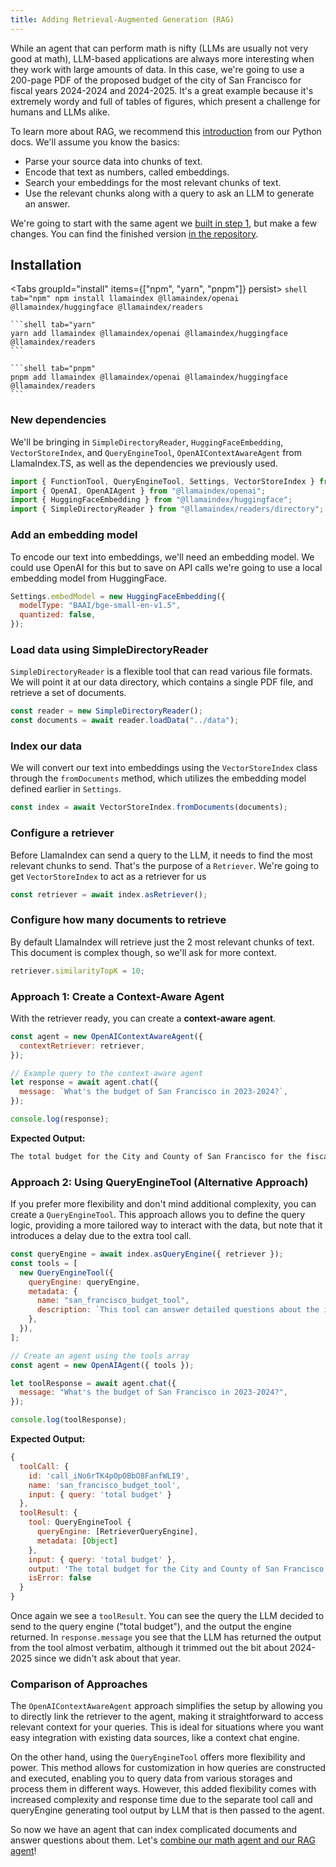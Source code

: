 ```yaml
---
title: Adding Retrieval-Augmented Generation (RAG)
---
```


While an agent that can perform math is nifty (LLMs are usually not very good at math), LLM-based applications are always more interesting when they work with large amounts of data. In this case, we're going to use a 200-page PDF of the proposed budget of the city of San Francisco for fiscal years 2024-2024 and 2024-2025. It's a great example because it's extremely wordy and full of tables of figures, which present a challenge for humans and LLMs alike.

To learn more about RAG, we recommend this [introduction](https://docs.llamaindex.ai/en/stable/getting_started/concepts/) from our Python docs. We'll assume you know the basics:

- Parse your source data into chunks of text.
- Encode that text as numbers, called embeddings.
- Search your embeddings for the most relevant chunks of text.
- Use the relevant chunks along with a query to ask an LLM to generate an answer.

We're going to start with the same agent we [built in step 1](https://github.com/run-llama/ts-agents/blob/main/1_agent/agent.ts), but make a few changes. You can find the finished version [in the repository](https://github.com/run-llama/ts-agents/blob/main/2_agentic_rag/agent.ts).

## Installation


<Tabs groupId="install" items={["npm", "yarn", "pnpm"]} persist>
	```shell tab="npm"
	npm install llamaindex @llamaindex/openai @llamaindex/huggingface @llamaindex/readers
	```

	```shell tab="yarn"
	yarn add llamaindex @llamaindex/openai @llamaindex/huggingface @llamaindex/readers
	```

	```shell tab="pnpm"
	pnpm add llamaindex @llamaindex/openai @llamaindex/huggingface @llamaindex/readers
	```
</Tabs>


### New dependencies

We'll be bringing in `SimpleDirectoryReader`, `HuggingFaceEmbedding`, `VectorStoreIndex`, and `QueryEngineTool`, `OpenAIContextAwareAgent` from LlamaIndex.TS, as well as the dependencies we previously used.

```javascript
import { FunctionTool, QueryEngineTool, Settings, VectorStoreIndex } from "llamaindex";
import { OpenAI, OpenAIAgent } from "@llamaindex/openai";
import { HuggingFaceEmbedding } from "@llamaindex/huggingface";
import { SimpleDirectoryReader } from "@llamaindex/readers/directory";
```

### Add an embedding model

To encode our text into embeddings, we'll need an embedding model. We could use OpenAI for this but to save on API calls we're going to use a local embedding model from HuggingFace.

```javascript
Settings.embedModel = new HuggingFaceEmbedding({
  modelType: "BAAI/bge-small-en-v1.5",
  quantized: false,
});
```

### Load data using SimpleDirectoryReader

`SimpleDirectoryReader` is a flexible tool that can read various file formats. We will point it at our data directory, which contains a single PDF file, and retrieve a set of documents.

```javascript
const reader = new SimpleDirectoryReader();
const documents = await reader.loadData("../data");
```

### Index our data

We will convert our text into embeddings using the `VectorStoreIndex` class through the `fromDocuments` method, which utilizes the embedding model defined earlier in `Settings`.

```javascript
const index = await VectorStoreIndex.fromDocuments(documents);
```

### Configure a retriever

Before LlamaIndex can send a query to the LLM, it needs to find the most relevant chunks to send. That's the purpose of a `Retriever`. We're going to get `VectorStoreIndex` to act as a retriever for us

```javascript
const retriever = await index.asRetriever();
```

### Configure how many documents to retrieve

By default LlamaIndex will retrieve just the 2 most relevant chunks of text. This document is complex though, so we'll ask for more context.

```javascript
retriever.similarityTopK = 10;
```

### Approach 1: Create a Context-Aware Agent

With the retriever ready, you can create a **context-aware agent**.

```javascript
const agent = new OpenAIContextAwareAgent({
  contextRetriever: retriever,
});

// Example query to the context-aware agent
let response = await agent.chat({
  message: `What's the budget of San Francisco in 2023-2024?`,
});

console.log(response);
```

**Expected Output:**

```md
The total budget for the City and County of San Francisco for the fiscal year 2023-2024 is $14.6 billion. This represents a $611.8 million, or 4.4 percent, increase over the previous fiscal year's budget. The budget covers various expenditures across different departments and services, including significant allocations to public works, transportation, commerce, public protection, and health services.
```

### Approach 2: Using QueryEngineTool (Alternative Approach)

If you prefer more flexibility and don't mind additional complexity, you can create a `QueryEngineTool`. This approach allows you to define the query logic, providing a more tailored way to interact with the data, but note that it introduces a delay due to the extra tool call.

```javascript
const queryEngine = await index.asQueryEngine({ retriever });
const tools = [
  new QueryEngineTool({
    queryEngine: queryEngine,
    metadata: {
      name: "san_francisco_budget_tool",
      description: `This tool can answer detailed questions about the individual components of the budget of San Francisco in 2023-2024.`,
    },
  }),
];

// Create an agent using the tools array
const agent = new OpenAIAgent({ tools });

let toolResponse = await agent.chat({
  message: "What's the budget of San Francisco in 2023-2024?",
});

console.log(toolResponse);
```

**Expected Output:**

```javascript
{
  toolCall: {
    id: 'call_iNo6rTK4pOpOBbO8FanfWLI9',
    name: 'san_francisco_budget_tool',
    input: { query: 'total budget' }
  },
  toolResult: {
    tool: QueryEngineTool {
      queryEngine: [RetrieverQueryEngine],
      metadata: [Object]
    },
    input: { query: 'total budget' },
    output: 'The total budget for the City and County of San Francisco for Fiscal Year (FY) 2023-24 is $14.6 billion, which represents a $611.8 million, or 4.4 percent, increase over the FY 2022-23 budget. For FY 2024-25, the total budget is also projected to be $14.6 billion, reflecting a $40.5 million, or 0.3 percent, decrease from the FY 2023-24 proposed budget. This budget includes various expenditures across different departments and services, with significant allocations to public works, transportation, commerce, public protection, and health services.',
    isError: false
  }
}
```

Once again we see a `toolResult`. You can see the query the LLM decided to send to the query engine ("total budget"), and the output the engine returned. In `response.message` you see that the LLM has returned the output from the tool almost verbatim, although it trimmed out the bit about 2024-2025 since we didn't ask about that year.

### Comparison of Approaches

The `OpenAIContextAwareAgent` approach simplifies the setup by allowing you to directly link the retriever to the agent, making it straightforward to access relevant context for your queries. This is ideal for situations where you want easy integration with existing data sources, like a context chat engine.

On the other hand, using the `QueryEngineTool` offers more flexibility and power. This method allows for customization in how queries are constructed and executed, enabling you to query data from various storages and process them in different ways. However, this added flexibility comes with increased complexity and response time due to the separate tool call and queryEngine generating tool output by LLM that is then passed to the agent.

So now we have an agent that can index complicated documents and answer questions about them. Let's [combine our math agent and our RAG agent](5_rag_and_tools)!
